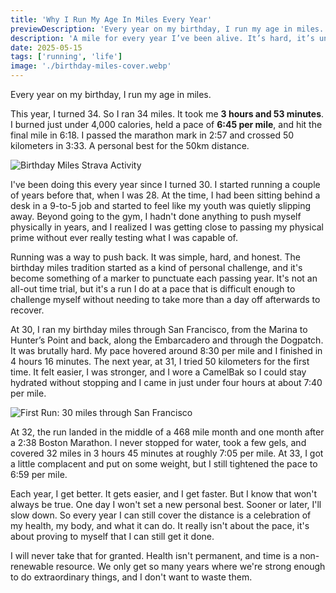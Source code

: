 ```yaml
---
title: 'Why I Run My Age In Miles Every Year'
previewDescription: 'Every year on my birthday, I run my age in miles. This year was 34.'
description: 'A mile for every year I’ve been alive. It’s hard, it’s unnecessary, but it’s one of the best parts of my year. Here’s why.'
date: 2025-05-15
tags: ['running', 'life']
image: './birthday-miles-cover.webp'
---
```


Every year on my birthday, I run my age in miles.

This year, I turned 34. So I ran 34 miles. It took me **3 hours and 53 minutes**. I burned just under 4,000 calories, held a pace of **6:45 per mile**, and hit the final mile in 6:18. I passed the marathon mark in 2:57 and crossed 50 kilometers in 3:33. A personal best for the 50km distance.

![Birthday Miles Strava Activity](birthday-miles-strava.webp)

I've been doing this every year since I turned 30. I started running a couple of years before that, when I was 28. At the time, I had been sitting behind a desk in a 9-to-5 job and started to feel like my youth was quietly slipping away. Beyond going to the gym, I hadn't done anything to push myself physically in years, and I realized I was getting close to passing my physical prime without ever really testing what I was capable of.

Running was a way to push back. It was simple, hard, and honest. The birthday miles tradition started as a kind of personal challenge, and it's become something of a marker to punctuate each passing year. It's not an all-out time trial, but it's a run I do at a pace that is difficult enough to challenge myself without needing to take more than a day off afterwards to recover.

At 30, I ran my birthday miles through San Francisco, from the Marina to Hunter’s Point and back, along the Embarcadero and through the Dogpatch. It was brutally hard. My pace hovered around 8:30 per mile and I finished in 4 hours 16 minutes. The next year, at 31, I tried 50 kilometers for the first time. It felt easier, I was stronger, and I wore a CamelBak so I could stay hydrated without stopping and I came in just under four hours at about 7:40 per mile.

![First Run: 30 miles through San Francisco](30-miles.webp)

At 32, the run landed in the middle of a 468 mile month and one month after a 2:38 Boston Marathon. I never stopped for water, took a few gels, and covered 32 miles in 3 hours 45 minutes at roughly 7:05 per mile. At 33, I got a little complacent and put on some weight, but I still tightened the pace to 6:59 per mile.

Each year, I get better. It gets easier, and I get faster. But I know that won't always be true. One day I won't set a new personal best. Sooner or later, I'll slow down. So every year I can still cover the distance is a celebration of my health, my body, and what it can do. It really isn't about the pace, it's about proving to myself that I can still get it done.

I will never take that for granted. Health isn't permanent, and time is a non-renewable resource. We only get so many years where we're strong enough to do extraordinary things, and I don't want to waste them.
